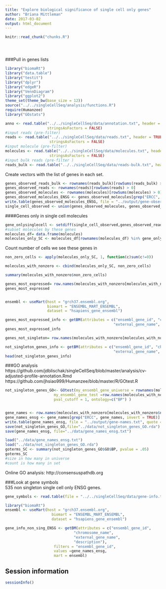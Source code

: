```yaml
---
title: "Explore biological significance of single cell only genes"
author: "Briana Mittleman"
date: 2017-03-02
output: html_document
---
```


<!-- The file analysis/chunks.R contains chunks that define default settings
shared across the workflowr files. -->
```r
knitr::read_chunk("chunks.R")
```

<!-- Update knitr chunk options -->
```r
```

<!-- Insert the date the file was last updated -->
```r
```

<!-- Insert the code version (Git commit SHA1) if Git repository exists and R
 package git2r is installed -->
```r
```


###Pull in genes lists  

```r
library("biomaRt")
library("data.table")
library("testit")
library("dplyr")
library("edgeR")
library("VennDiagram")
library("ggplot2")
theme_set(theme_bw(base_size = 12))
source("../../singleCellSeq/analysis/functions.R")
require(Humanzee)
library("GOstats")

```



```r
anno <- read.table("../../singleCellSeq/data/annotation.txt", header = TRUE,
                   stringsAsFactors = FALSE)
#input reads (pre-filter)
reads <- read.table("../../singleCellSeq/data/reads.txt", header = TRUE,
                    stringsAsFactors = FALSE)
#input molecule (pre-filter)
molecules <- read.table("../../singleCellSeq/data/molecules.txt", header = TRUE,
                    stringsAsFactors = FALSE)
#input bulk reads (pre-filter )
reads_bulk <- read.table("../../singleCellSeq/data/reads-bulk.txt", header = TRUE, stringsAsFactors = FALSE)
```
Create vectors with the list of genes in each set.   
```r
genes_observed_reads_bulk <- rownames(reads_bulk)[rowSums(reads_bulk) > 0]
genes_observed_reads <- rownames(reads)[rowSums(reads) > 0]
genes_observed_molecules <- rownames(molecules)[rowSums(molecules) > 0]
genes_observed_molecules_ENSG <- genes_observed_molecules[grep("ERCC", genes_observed_molecules, invert = TRUE)]
write.table(genes_observed_molecules_ENSG, file = "../output/gene-observed-molecules-ensg.txt", quote = FALSE, row.names = FALSE)
single_cell_observed <- union(genes_observed_molecules, genes_observed_molecules)
```


####Genes only in single cell molecules  

```r

gene_onlysinglecell <- setdiff(single_cell_observed,genes_observed_reads_bulk)
#subset molecules by these genes  
molecules_df= data.frame(molecules)
molecules_only_SC <- molecules_df[rownames(molecules_df) %in% gene_onlysinglecell,]
```


Count number of cells we see these genes in  

```r
non_zero_cells <- apply(molecules_only_SC, 1, function(c)sum(c!=0))

molecules_with_nonzero <- cbind(molecules_only_SC, non_zero_cells)

summary(molecules_with_nonzero$non_zero_cells)
```

```r
genes_most_expressed= row.names(molecules_with_nonzero[molecules_with_nonzero$non_zero_cells > 20, 1:3])
genes_most_expressed



```

```r
ensembl <- useMart(host = "grch37.ensembl.org",
                   biomart = "ENSEMBL_MART_ENSEMBL",
                   dataset = "hsapiens_gene_ensembl")

genes_most_expressed_info <- getBM(attributes = c("ensembl_gene_id", "chromosome_name",
                                                 "external_gene_name", "transcript_count","description"), filters = "ensembl_gene_id", values = genes_most_expressed[grep("ENSG", genes_most_expressed)],mart = ensembl)
genes_most_expressed_info
```



```r
genes_not_singleton= row.names(molecules_with_nonzero[molecules_with_nonzero$non_zero_cells > 1, 1:3])

```


```r

not_singleton_genes_info <- getBM(attributes = c("ensembl_gene_id", "chromosome_name",
                                                 "external_gene_name", "transcript_count","description"), filters = "ensembl_gene_id", values = genes_not_singleton[grep("ENSG", genes_not_singleton)],mart = ensembl)
head(not_singleton_genes_info)

```

###GO analysis  
https://github.com/jdblischak/singleCellSeq/blob/master/analysis/cv-adjusted-profile-annotation.Rmd  
https://github.com/jhsiao999/Humanzee/blob/master/R/GOtest.R



```r
not_singleton_genes_GO<- GOtest(my_ensembl_gene_universe = rownames(molecules),
                      my_ensembl_gene_test =row.names(molecules_with_nonzero[molecules_with_nonzero$non_zero_cells > 1, ]),
                      pval_cutoff = 1, ontology=c("BP") )


gene_names <- row.names(molecules_with_nonzero[molecules_with_nonzero$non_zero_cells > 1, ])
gene_names_ensg <- gene_names[grep("ERCC", gene_names, invert = TRUE)]
write.table(gene_names_ensg, file = "../output/gene-names.txt", quote = FALSE)
save(not_singleton_genes_GO,file="../data/not_singleton_genes_GO.rda")
save(gene_names_ensg, file="../data/gene_names_ensg.txt")
```



```r
load("../data/gene_names_ensg.txt")
load("../data/not_singleton_genes_GO.rda")
goterms_SC <- summary(not_singleton_genes_GO$GO$BP, pvalue = .05)
goterms_SC
#size in how many in universe
#count is how many in set  
```

Online GO analysis: http://consensuspathdb.org  


###Look at gene symbols  
535 non singleton single cell only ENSG genes.  
```r
gene_symbols <- read.table(file = "../../singleCellSeq/data/gene-info.txt", sep = "\t",header = TRUE, stringsAsFactors = FALSE, quote = "")

```


```r
library("biomaRt")
ensembl <- useMart(host = "grch37.ensembl.org",
                     biomart = "ENSEMBL_MART_ENSEMBL",
                     dataset = "hsapiens_gene_ensembl")

gene_info_non_sing_ENSG <- getBM(attributes = c("ensembl_gene_id", 
                               "chromosome_name",
                               "external_gene_name",
                               "description"),
                      filters = "ensembl_gene_id",
                      values =gene_names_ensg,
                      mart = ensembl)
```

## Session information

<!-- Insert the session information into the document -->
```r
sessionInfo()
```
